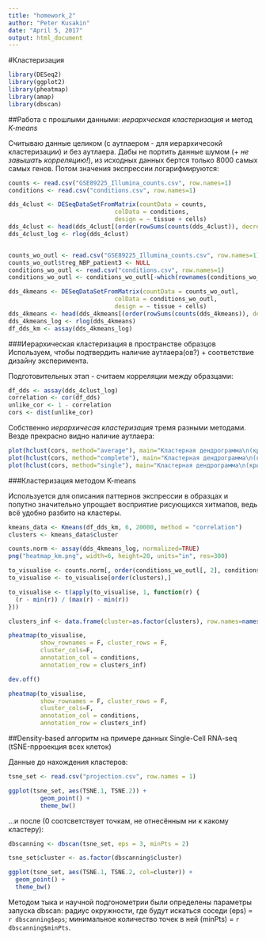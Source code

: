 ```yaml
---
title: "homework_2"
author: "Peter Kusakin"
date: "April 5, 2017"
output: html_document
---
```

#Кластеризация
```r
library(DESeq2)
library(ggplot2)
library(pheatmap)
library(amap)
library(dbscan)
```

##Работа с прошлыми данными: *иерархческая кластеризация* и метод *K-means*

Считываю данные целиком (с аутлаером - для иерархичесокй кластеризации) и без аутлаера. Дабы не портить данные шумом (+ _не завышать корреляцию!_), из исходных данных бертся только 8000 самых самых генов. Потом значения экспреccии  логарифмируются:
```r
counts <- read.csv("GSE89225_Illumina_counts.csv", row.names=1)
conditions <- read.csv("conditions.csv", row.names=1)

dds_4clust <- DESeqDataSetFromMatrix(countData = counts,
                              colData = conditions,
                              design = ~ tissue + cells)
dds_4clust <- head(dds_4clust[(order(rowSums(counts(dds_4clust)), decreasing = T))], n=8000)
dds_4clust_log <- rlog(dds_4clust)


counts_wo_outl <- read.csv("GSE89225_Illumina_counts.csv", row.names=1)
counts_wo_outl$treg_NBP_patient3 <- NULL
conditions_wo_outl <- read.csv("conditions.csv", row.names=1)
conditions_wo_outl <- conditions_wo_outl[-which(rownames(conditions_wo_outl) == "treg_NBP_patient3"),]

dds_4kmeans <- DESeqDataSetFromMatrix(countData = counts_wo_outl,
                              colData = conditions_wo_outl,
                              design = ~ tissue + cells)
dds_4kmeans <- head(dds_4kmeans[(order(rowSums(counts(dds_4kmeans)), decreasing = T))], n=8000)
dds_4kmeans_log <- rlog(dds_4kmeans)
df_dds_km <- assay(dds_4kmeans_log)
```

###Иерархическая кластеризация в пространстве образцов
Используем, чтобы подтвердить наличие аутлаера(ов?) + соответствие дизайну эксперимента.

Подготовительных этап - считаем корреляции между образцами:

```r

df_dds <- assay(dds_4clust_log)
correlation <- cor(df_dds)
unlike_cor <- 1 - correlation
cors <- dist(unlike_cor)
```

Собственно *иерархичесая кластеризация* тремя разными методами. Везде прекрасно видно наличие аутлаера:

```r

plot(hclust(cors, method="average"), main="Кластерная дендрограмма\n(критерий объединения - расстояние между средними)")
plot(hclust(cors, method="complete"), main="Кластерная дендрограмма\n(критерий объединения - сравнение худшей пары)")
plot(hclust(cors, method="single"), main="Кластерная дендрограмма\n(критерий объединения - сравнение лучшей пары)")

```

###Кластеризация методом K-means

Используется для описания паттернов экспрессии в образцах и попутно значительно упрощает восприятие рисующихся хитмапов, ведь всё удобно разбито на кластеры.

```r
kmeans_data <- Kmeans(df_dds_km, 6, 20000, method = "correlation")
clusters <- kmeans_data$cluster

counts.norm <- assay(dds_4kmeans_log, normalized=TRUE)
png("heatmap_km.png", width=6, height=20, units="in", res=300)

to_visualise <- counts.norm[, order(conditions_wo_outl[, 2], conditions_wo_outl[, 1])]
to_visualise <- to_visualise[order(clusters),]

to_visualise <- t(apply(to_visualise, 1, function(r) {
  (r - min(r)) / (max(r) - min(r))
}))

clusters_inf <- data.frame(cluster=as.factor(clusters), row.names=names(clusters))

pheatmap(to_visualise, 
         show_rownames = F, cluster_rows = F,
         cluster_cols=F,
         annotation_col = conditions,
         annotation_row = clusters_inf)

dev.off()

pheatmap(to_visualise, 
         show_rownames = F, cluster_rows = F,
         cluster_cols=F,
         annotation_col = conditions,
         annotation_row = clusters_inf)
```

##Density-based алгоритм на примере данных Single-Cell RNA-seq (tSNE-прроекция всех клеток)

Данные до нахождения кластеров:
```r
tsne_set <- read.csv("projection.csv", row.names = 1)

ggplot(tsne_set, aes(TSNE.1, TSNE.2)) + 
         geom_point() +
         theme_bw()
```

...и после (0 соотсветствует точкам, не отнесённым ни к какому кластеру):
```r

dbscanning <- dbscan(tsne_set, eps = 3, minPts = 2)

tsne_set$cluster <- as.factor(dbscanning$cluster)

ggplot(tsne_set, aes(TSNE.1, TSNE.2, col=cluster)) +  
  geom_point() +
  theme_bw()

```


Методом тыка и научной подгонометрии были определены параметры запуска dbscan: радиус окружности, где будут искаться соседи (eps) = `r dbscanning$eps`; минимальное количество точек в ней (minPts) = `r dbscanning$minPts`. 
